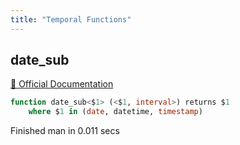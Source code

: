 ```yaml
---
title: "Temporal Functions"
---
```


## date_sub
[🔗 Official Documentation]()

```sql
function date_sub<$1> (<$1, interval>) returns $1
	where $1 in (date, datetime, timestamp)
```


   Finished man in 0.011 secs


